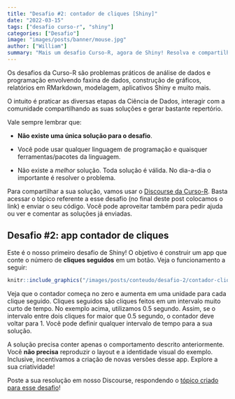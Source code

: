 ```yaml
---
title: "Desafio #2: contador de cliques [Shiny]"
date: "2022-03-15"
tags: ["desafio curso-r", "shiny"]
categories: ["Desafio"]
image: "images/posts/banner/mouse.jpg"
author: ["William"]
summary: "Mais um desafio Curso-R, agora de Shiny! Resolva e compartilhe a sua solução em nosso Discourse!"
---
```


Os desafios da Curso-R são problemas práticos de análise de dados e programação envolvendo faxina de dados, construção de gráficos, relatórios em RMarkdown, modelagem, aplicativos Shiny e muito mais. 

O intuito é praticar as diversas etapas da Ciência de Dados, interagir com a comunidade compartilhando as suas soluções e gerar bastante repertório.

Vale sempre lembrar que:

- **Não existe uma única solução para o desafio**.

- Você pode usar qualquer linguagem de programação e quaisquer ferramentas/pacotes da linguagem.

- Não existe a *melhor* solução. Toda solução é válida. No dia-a-dia o importante é resolver o problema.

Para compartilhar a sua solução, vamos usar o [Discourse da Curso-R](https://discourse.curso-r.com/). Basta acessar o tópico referente a esse desafio (no final deste post colocamos o link) e enviar o seu código. Você pode aproveitar também para pedir ajuda ou ver e comentar as soluções já enviadas.

## Desafio #2: app contador de cliques

Este é o nosso primeiro desafio de Shiny! O objetivo é construir um app que conte o número de **cliques seguidos** em um botão. Veja o funcionamento a seguir:

```r
knitr::include_graphics("/images/posts/conteudo/desafio-2/contador-cliques.gif")
```

Veja que o contador começa no zero e aumenta em uma unidade para cada clique seguido. Cliques seguidos são cliques feitos em um intervalo muito curto de tempo. No exemplo acima, utilizamos 0.5 segundo. Assim, se o intervalo entre dois cliques for maior que 0.5 segundo, o contador deve voltar para 1. Você pode definir qualquer intervalo de tempo para a sua solução.

A solução precisa conter apenas o comportamento descrito anteriormente. Você **não precisa** reproduzir o layout e a identidade visual do exemplo. Inclusive, incentivamos a criação de novas versões desse app. Explore a sua criatividade!

Poste a sua resolução em nosso Discourse, respondendo o [tópico criado para esse desafio](https://discourse.curso-r.com/t/desafio-2-contador-de-cliques-shiny/1903)!

